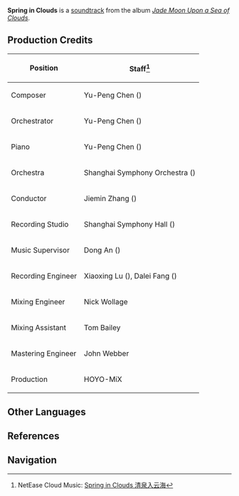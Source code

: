 {{Soundtrack Infobox
|title          =
|image          = Jade Moon Upon a Sea of Clouds.jpg
|album          = Jade Moon Upon a Sea of Clouds
|disc           = 2
|number         = 47
|featured       =
|featured2      =
|featured3      =
|featured_disc  =
|featured_disc2 =
|featured_disc3 =
|youtube_id     = c0jZ7sPyouE
|youtube_time   = 1087
|spotify_id     = 1MpGEvFfnWxByjfwydE1kP
|played_in      = Qingyun Peak
|during         = [[Qingyun Peak]] (Day)
|domain         =
|previous       = Rainbow at Summit
|next           = Adeptus' Solace
}}
'''Spring in Clouds''' is a [[soundtrack]] from the album ''[[Jade Moon Upon a Sea of Clouds]]''.

==Production Credits==
{| class="wikitable" style="text-align:left; height:0.5em"
! Position
! Staff<ref>NetEase Cloud Music: [https://music.163.com/#/song?id=1492275979 Spring in Clouds 清泉入云海]</ref>
|-
! Composer
| Yu-Peng Chen ({{Lang|zh=陈致逸|mini=1}})
|-
! Orchestrator
| Yu-Peng Chen ({{Lang|zh=陈致逸|mini=1}})
|-
! Piano
| Yu-Peng Chen ({{Lang|zh=陈致逸|mini=1}})
|-
! Orchestra
| Shanghai Symphony Orchestra ({{Lang|zh=上海交响乐团|mini=1}})
|-
! Conductor
| Jiemin Zhang ({{Lang|zh=张洁敏|mini=1}})
|-
! Recording Studio
| Shanghai Symphony Hall ({{Lang|zh=上海交响乐团音乐厅|mini=1}})
|-
! Music Supervisor
| Dong An ({{Lang|zh=安栋|mini=1}})
|-
! Recording Engineer
| Xiaoxing Lu ({{Lang|zh=陆晓幸|mini=1}}), Dalei Fang ({{Lang|zh=房大磊|mini=1}})
|-
! Mixing Engineer
| Nick Wollage
|-
! Mixing Assistant
| Tom Bailey
|-
! Mastering Engineer
| John Webber
|-
! Production
| HOYO-MiX
|}

==Other Languages==
{{Other Languages
|default_hidden = 1
|en      = Spring in Clouds
|zhs     = 清泉入云海
|zhs_rm  = Qīngquán Rù Yúnhǎi
|zht     = 清泉入雲海
|zht_rm  = Qīngquán Rù Yúnhǎi
|ja      = 春は雲に眠る
|ja_rm   = Haru wa Yumo ni Nemuru
}}

==References==
{{Reflist}}

==Navigation==
{{Soundtrack Navbox|Jade Moon Upon a Sea of Clouds}}